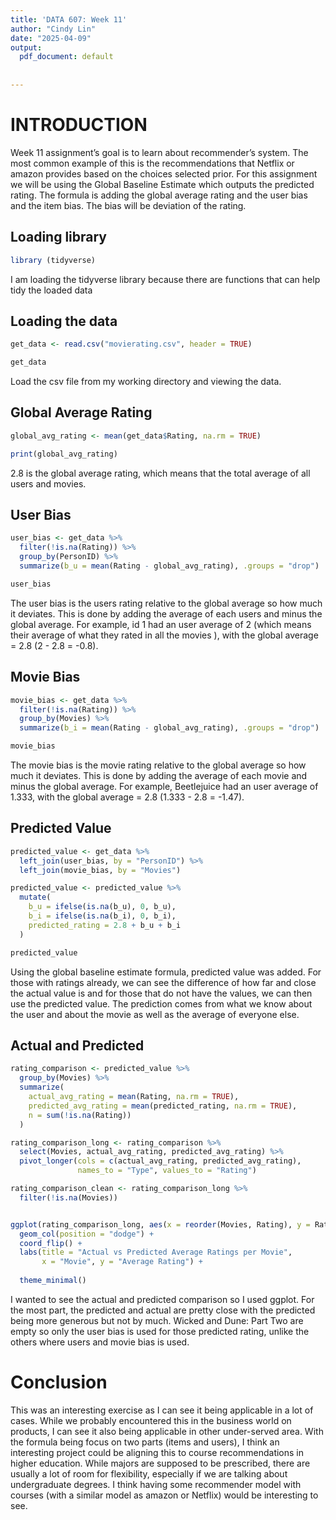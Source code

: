```yaml
---
title: 'DATA 607: Week 11'
author: "Cindy Lin"
date: "2025-04-09"
output:
  pdf_document: default
 
  
---
```


# INTRODUCTION

Week 11 assignment's goal is to learn about recommender's system. The most common example of this is the recommendations that Netflix or amazon provides based on the choices selected prior. For this assignment we will be using the Global Baseline Estimate which outputs the predicted rating. The formula is adding the global average rating and the user bias and the item bias. The bias will be deviation of the rating. 

## Loading library

```r
library (tidyverse)

```
I am loading the tidyverse library because there are functions that can help tidy the loaded data

## Loading the data
```r

get_data <- read.csv("movierating.csv", header = TRUE)

get_data

```
Load the csv file from my working directory and viewing the data. 


## Global Average Rating
```r

global_avg_rating <- mean(get_data$Rating, na.rm = TRUE)

print(global_avg_rating)


```
2.8 is the global average rating, which means that the total average of all users and movies. 

## User Bias
```r
user_bias <- get_data %>%
  filter(!is.na(Rating)) %>%
  group_by(PersonID) %>%
  summarize(b_u = mean(Rating - global_avg_rating), .groups = "drop")

user_bias

```

The user bias is the users rating relative to the global average so how much it deviates. This is done by adding the average of each users and minus the global average. For example, id 1 had an user average of 2 (which means their average of what they rated in all the movies ), with the global average = 2.8 (2 - 2.8 = -0.8).

## Movie Bias

```r

movie_bias <- get_data %>%
  filter(!is.na(Rating)) %>%
  group_by(Movies) %>%
  summarize(b_i = mean(Rating - global_avg_rating), .groups = "drop")

movie_bias

```
The movie bias is the movie rating relative to the global average so how much it deviates. This is done by adding the average of each movie and minus the global average. For example, Beetlejuice had an user average of 1.333, with the global average = 2.8 (1.333 - 2.8 = -1.47).

## Predicted Value
```r
predicted_value <- get_data %>%
  left_join(user_bias, by = "PersonID") %>%
  left_join(movie_bias, by = "Movies")

predicted_value <- predicted_value %>%
  mutate(
    b_u = ifelse(is.na(b_u), 0, b_u),
    b_i = ifelse(is.na(b_i), 0, b_i),
    predicted_rating = 2.8 + b_u + b_i
  )

predicted_value


```
 
Using the global baseline estimate formula, predicted value was added. For those with ratings already, we can see the difference of how far and close the actual value is and for those that do not have the values, we can then use the predicted value. The prediction comes from what we know about the user and about the movie as well as the average of everyone else. 

## Actual and Predicted
```r
rating_comparison <- predicted_value %>%
  group_by(Movies) %>%
  summarize(
    actual_avg_rating = mean(Rating, na.rm = TRUE), 
    predicted_avg_rating = mean(predicted_rating, na.rm = TRUE),
    n = sum(!is.na(Rating))
  )

rating_comparison_long <- rating_comparison %>%
  select(Movies, actual_avg_rating, predicted_avg_rating) %>%
  pivot_longer(cols = c(actual_avg_rating, predicted_avg_rating),
               names_to = "Type", values_to = "Rating")

rating_comparison_clean <- rating_comparison_long %>%
  filter(!is.na(Movies))


ggplot(rating_comparison_long, aes(x = reorder(Movies, Rating), y = Rating, fill = Type)) +
  geom_col(position = "dodge") +
  coord_flip() +
  labs(title = "Actual vs Predicted Average Ratings per Movie",
       x = "Movie", y = "Average Rating") +
 
  theme_minimal()


```
I wanted to see the actual and predicted comparison so I used ggplot. For the most part, the predicted and actual are pretty close with the predicted being more generous but not by much. Wicked and Dune: Part Two are empty so only the user bias is used for those predicted rating, unlike the others where users and movie bias is used. 

# Conclusion 
This was an interesting exercise as I can see it being applicable in a lot of cases. While we probably encountered this in the business world on products, I can see it also being applicable in other under-served area. With the formula being focus on two parts (items and users), I think an interesting project could be aligning this to course recommendations in higher education. While majors are supposed to be prescribed, there are usually a lot of room for flexibility, especially if we are talking about undergraduate degrees. I think having some recommender model with courses (with a similar model as amazon or Netflix) would be interesting to see. 